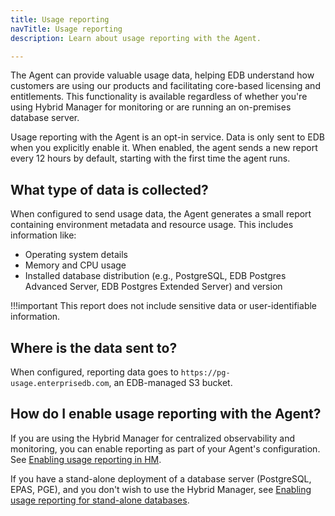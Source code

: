 ```yaml
---
title: Usage reporting
navTitle: Usage reporting
description: Learn about usage reporting with the Agent.

---
```


The Agent can provide valuable usage data, helping EDB understand how customers are using our products and facilitating core-based licensing and entitlements. This functionality is available regardless of whether you're using Hybrid Manager for monitoring or are running an on-premises database server.

Usage reporting with the Agent is an opt-in service. Data is only sent to EDB when you explicitly enable it. When enabled, the agent sends a new report every 12 hours by default, starting with the first time the agent runs.

## What type of data is collected?

When configured to send usage data, the Agent generates a small report containing environment metadata and resource usage. This includes information like:

- Operating system details
- Memory and CPU usage
- Installed database distribution (e.g., PostgreSQL, EDB Postgres Advanced Server, EDB Postgres Extended Server) and version

!!!important
   This report does not include sensitive data or user-identifiable information.

## Where is the data sent to? 

When configured, reporting data goes to `https://pg-usage.enterprisedb.com`, an EDB-managed S3 bucket.

## How do I enable usage reporting with the Agent?

If you are using the Hybrid Manager for centralized observability and monitoring, you can enable reporting as part of your Agent's configuration. See [Enabling usage reporting in HM](/edb-postgres-ai/hybrid-manager/using_hybrid_manager/monitoring/mon_ext_dbs/mon_with_agent/configure_agent/usage_reporting/). 

If you have a stand-alone deployment of a database server (PostgreSQL, EPAS, PGE), and you don't wish to use the Hybrid Manager, see [Enabling usage reporting for stand-alone databases](/tools/agent/stand_alone/).